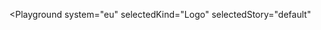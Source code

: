 
<Playground
  system="eu"
  selectedKind="Logo"
  selectedStory="default"
>
  <Logo
    title="European Union"
    alt="European Union logo"
  />
</Playground>
